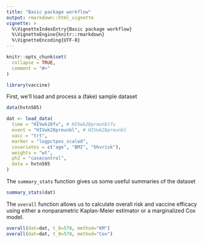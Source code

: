 ```yaml
---
title: "Basic package workflow"
output: rmarkdown::html_vignette
vignette: >
  %\VignetteIndexEntry{Basic package workflow}
  %\VignetteEngine{knitr::rmarkdown}
  %\VignetteEncoding{UTF-8}
---
```


```r
knitr::opts_chunk$set(
  collapse = TRUE,
  comment = "#>"
)
```

```r
library(vaccine)
```

First, we'll load and process a (fake) sample dataset

```r

data(hvtn505)

dat <- load_data(
  time = "HIVwk28fu", # HIVwk28preunblfu
  event = "HIVwk28preunbl", # HIVwk28preunbl
  vacc = "trt",
  marker = "logpctpos_scaled",
  covariates = c("age", "BMI", "bhvrisk"),
  weights = "wt",
  ph2 = "casecontrol",
  data = hvtn505
)

```

The `summary_stats` function gives us some useful summaries of the dataset

```r

summary_stats(dat)

```

The `overall` function allows us to calculate overall risk and vaccine efficacy using either a nonparametric Kaplan-Meier estimator or a marginalized Cox model.

```r

overall(dat=dat, t_0=578, method="KM")
overall(dat=dat, t_0=578, method="Cox")

```
